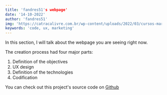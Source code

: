 ```yaml
---
title: 'fandres51's webpage'
date: '14-10-2022'
author: 'fandres51'
img: 'https://catracalivre.com.br/wp-content/uploads/2022/03/cursos-marketing-digital.jpg'
keywords: 'code, ux, marketing'
---
```


In this section, I will talk about the webpage you are seeing right now.

The creation process had four major parts:

1. Definition of the objectives
2. UX design
3. Definition of the technologies
4. Codification

You can check out this project's source code on [Github](https://github.com/fandres51/fandres51-web)